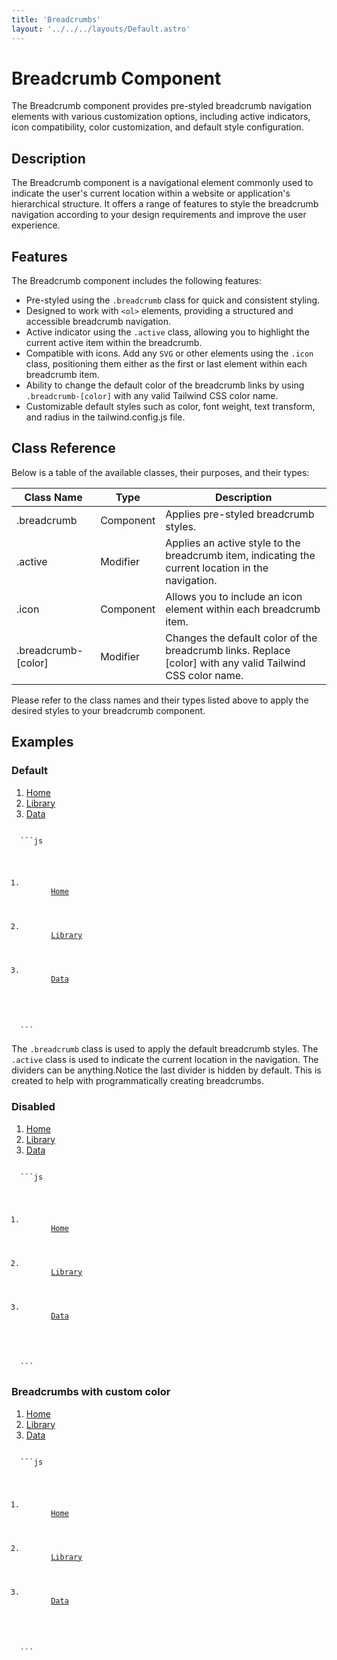 ```yaml
---
title: 'Breadcrumbs'
layout: '../../../layouts/Default.astro'
---
```



# Breadcrumb Component

The Breadcrumb component provides pre-styled breadcrumb navigation elements with various customization options, including active indicators, icon compatibility, color customization, and default style configuration.

## Description

The Breadcrumb component is a navigational element commonly used to indicate the user's current location within a website or application's hierarchical structure. It offers a range of features to style the breadcrumb navigation according to your design requirements and improve the user experience.

## Features

The Breadcrumb component includes the following features:

- Pre-styled using the `.breadcrumb` class for quick and consistent styling.
- Designed to work with `<ol>` elements, providing a structured and accessible breadcrumb navigation.
- Active indicator using the `.active` class, allowing you to highlight the current active item within the breadcrumb.
- Compatible with icons. Add any `SVG` or other elements using the `.icon` class, positioning them either as the first or last element within each breadcrumb item.
- Ability to change the default color of the breadcrumb links by using `.breadcrumb-[color]` with any valid Tailwind CSS color name.
- Customizable default styles such as color, font weight, text transform, and radius in the tailwind.config.js file.

## Class Reference

Below is a table of the available classes, their purposes, and their types:

| Class Name          | Type      | Description                                                                                                |
| ------------------- | --------- | ---------------------------------------------------------------------------------------------------------- |
| .breadcrumb         | Component | Applies pre-styled breadcrumb styles.                                                                      |
| .active             | Modifier  | Applies an active style to the breadcrumb item, indicating the current location in the navigation.         |
| .icon               | Component | Allows you to include an icon element within each breadcrumb item.                                         |
| .breadcrumb-[color] | Modifier  | Changes the default color of the breadcrumb links. Replace [color] with any valid Tailwind CSS color name. |

Please refer to the class names and their types listed above to apply the desired styles to your breadcrumb component.

## Examples

### Default

<Preview>
  <ol class='breadcrumb'>
    <li>
      <a href='#'>Home</a> <IconChevronRight />
    </li>
    <li>
      <a href='#'>Library</a> <IconChevronRight />
    </li>
    <li class='active'>
      <a href='#'>Data</a> <IconChevronRight />
    </li>
  </ol>
</Preview>
<Code>
  ```js
  <ol class='breadcrumb'>
    <li>
      <a href='#'>Home</a> <IconChevronRight />
    </li>
    <li>
      <a href='#'>Library</a> <IconChevronRight />
    </li>
    <li class='active'>
      <a href='#'>Data</a> <IconChevronRight />
    </li>
  </ol>
  ```
</Code>
<Alert>
  <p>
    The <code>.breadcrumb</code> class is used to apply the default breadcrumb
    styles. The <code>.active</code> class is used to indicate the current
    location in the navigation. The dividers can be anything.Notice the last
    divider is hidden by default. This is created to help with programmatically
    creating breadcrumbs.
  </p>
</Alert>

### Disabled

<Preview>
  <ol class='breadcrumb'>
    <li>
      <a href='#'>Home</a> <IconChevronRight />
    </li>
    <li class='disabled'>
      <a href='#'>Library</a> <IconChevronRight />
    </li>
    <li class='active'>
      <a href='#'>Data</a> <IconChevronRight />
    </li>
  </ol>
</Preview>
<Code>
  ```js
  <ol class='breadcrumb'>
    <li>
      <a href='#'>Home</a> <IconChevronRight />
    </li>
    <li class='disabled'>
      <a href='#'>Library</a> <IconChevronRight />
    </li>
    <li class='active'>
      <a href='#'>Data</a> <IconChevronRight />
    </li>
  </ol>
  ```
</Code>

### Breadcrumbs with custom color

<Preview>
  <ol class='breadcrumb breadcrumb-emerald'>
    <li>
      <a href='#'>Home</a> <IconChevronRight />
    </li>
    <li class='disabled'>
      <a href='#'>Library</a> <IconChevronRight />
    </li>
    <li class='active'>
      <a href='#'>Data</a> <IconChevronRight />
    </li>
  </ol>
</Preview>
<Code>
  ```js
  <ol class='breadcrumb breadcrumb-emerald'>
    <li>
      <a href='#'>Home</a> <IconChevronRight />
    </li>
    <li class='disabled'>
      <a href='#'>Library</a> <IconChevronRight />
    </li>
    <li class='active'>
      <a href='#'>Data</a> <IconChevronRight />
    </li>
  </ol>
  ```
</Code>
